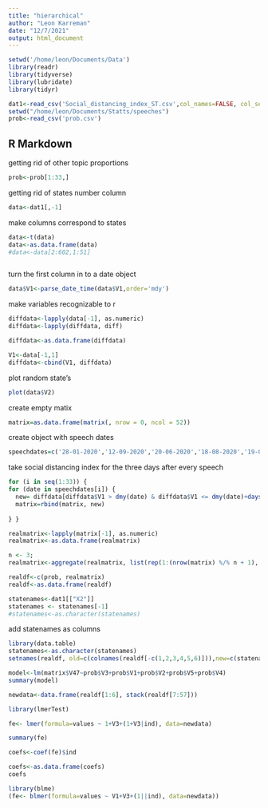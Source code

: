 ```yaml
---
title: "hierarchical"
author: "Leon Karreman"
date: "12/7/2021"
output: html_document
---
```


```r
setwd('/home/leon/Documents/Data')
library(readr)
library(tidyverse)
library(lubridate)
library(tidyr)

dat1<-read_csv('Social_distancing_index_ST.csv',col_names=FALSE, col_select=-1)
setwd("/home/leon/Documents/Statts/speeches") 
prob<-read_csv('prob.csv')

```


## R Markdown
getting rid of other topic proportions
```r
prob<-prob[1:33,]
```
getting rid of states number column
```r
data<-dat1[,-1]
```
make columns correspond to states
```r

data<-t(data)
data<-as.data.frame(data)
#data<-data[2:602,1:51]



```
turn the first column in to a date object
```r
data$V1<-parse_date_time(data$V1,order='mdy')
```
make variables recognizable to r
```r

diffdata<-lapply(data[-1], as.numeric)
diffdata<-lapply(diffdata, diff)

```
```r
diffdata<-as.data.frame(diffdata)
```
```r
V1<-data[-1,1]
diffdata<-cbind(V1, diffdata)
```


plot random state's 
```r


plot(data$V2)
```
create empty matix
```r
matrix=as.data.frame(matrix(, nrow = 0, ncol = 52))
```
create object with speech dates
```r
speechdates=c('28-01-2020','12-09-2020','20-06-2020','18-08-2020','19-09-2020','10-09-2020','28-08-2020','14-01-2020','13-03-2020','08-08-2020','28-02-2020','10-02-2020','15-04-2020','03-09-2020','19-02-2020','30-01-2020','01-06-2020','01-09-2020','20-02-2020','07-09-2020','11-03-2020','13-09-2020','17-09-2020','04-07-2020','08-09-2020','02-03-2020','23-04-2020','22-09-2020','18-09-2020','13-04-2020','21-02-2020','21-09-2020','05-11-2020')


```


take social distancing index for the three days after every speech

```r
for (i in seq(1:33)) {
for (date in speechdates[i]) {
  new= diffdata[diffdata$V1 > dmy(date) & diffdata$V1 <= dmy(date)+days(3),]
  matrix=rbind(matrix, new)
  
} }

```

```r
realmatrix<-lapply(matrix[-1], as.numeric)
realmatrix<-as.data.frame(realmatrix)
```

```r
n <- 3;
realmatrix<-aggregate(realmatrix, list(rep(1:(nrow(matrix) %/% n + 1), each = n, len = nrow(matrix))), mean)[-1]

```
```r

realdf<-c(prob, realmatrix)
realdf<-as.data.frame(realdf)

```

```r
statenames<-dat1[["X2"]]
statenames <- statenames[-1]
#statenames<-as.character(statenames)
```

add statenames as columns 
```r
library(data.table)
statenames<-as.character(statenames)
setnames(realdf, old=c(colnames(realdf[-c(1,2,3,4,5,6)])),new=c(statenames))
```

```r
model<-lm(matrix$V47~prob$V3+prob$V1+prob$V2+prob$V5+prob$V4)
summary(model)
```
```r
newdata<-data.frame(realdf[1:6], stack(realdf[7:57]))
```


```r
library(lmerTest)
```



```r
fe<- lmer(formula=values ~ 1+V3+(1+V3|ind), data=newdata)
```

```r
summary(fe)
```
```r
coefs<-coef(fe)$ind


```

```r
coefs<-as.data.frame(coefs)
coefs
```
```r
library(blme)
(fe<- blmer(formula=values ~ V1+V3+(1||ind), data=newdata))
```

